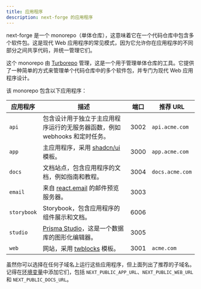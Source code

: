 ---
title: 应用程序
description: next-forge 的应用程序
---

next-forge 是一个 monorepo（单体仓库），这意味着它在一个代码仓库中包含多个软件包。这是现代 Web 应用程序的常见模式，因为它允许你在应用程序的不同部分之间共享代码，并统一管理它们。

这个 monorepo 由 [Turborepo](https://turbo.build/repo) 管理，这是一个用于管理单体仓库的工具。它提供了一种简单的方式来管理单个代码仓库中的多个软件包，并专门为现代 Web 应用程序设计。

该 monorepo 包含以下应用程序：

| 应用程序    | 描述                                                                          | 端口 | 推荐 URL        |
| ----------- | ----------------------------------------------------------------------------- | ---- | --------------- |
| `api`       | 包含设计用于独立于主应用程序运行的无服务器函数，例如 webhooks 和定时任务。    | 3002 | `api.acme.com`  |
| `app`       | 主应用程序，采用 [shadcn/ui](https://ui.shadcn.com/) 模板。                   | 3000 | `app.acme.com`  |
| `docs`      | 文档站点，包含应用程序的文档，例如指南和教程。                                | 3004 | `docs.acme.com` |
| `email`     | 来自 [react.email](https://react.email/) 的邮件预览服务器。                   | 3003 |                 |
| `storybook` | Storybook，包含应用程序的组件展示和文档。                                     | 6006 |                 |
| `studio`    | [Prisma Studio](https://www.prisma.io/studio)，这是一个数据库的图形化编辑器。 | 3005 |                 |
| `web`       | 网站，采用 [twblocks](https://www.twblocks.com/) 模板。                       | 3001 | `acme.com`      |

虽然你可以选择在任何子域名上运行这些应用程序，但上面列出了推荐的子域名。记得在[环境变量](/env)中添加它们，包括 `NEXT_PUBLIC_APP_URL`、`NEXT_PUBLIC_WEB_URL` 和 `NEXT_PUBLIC_DOCS_URL`。
